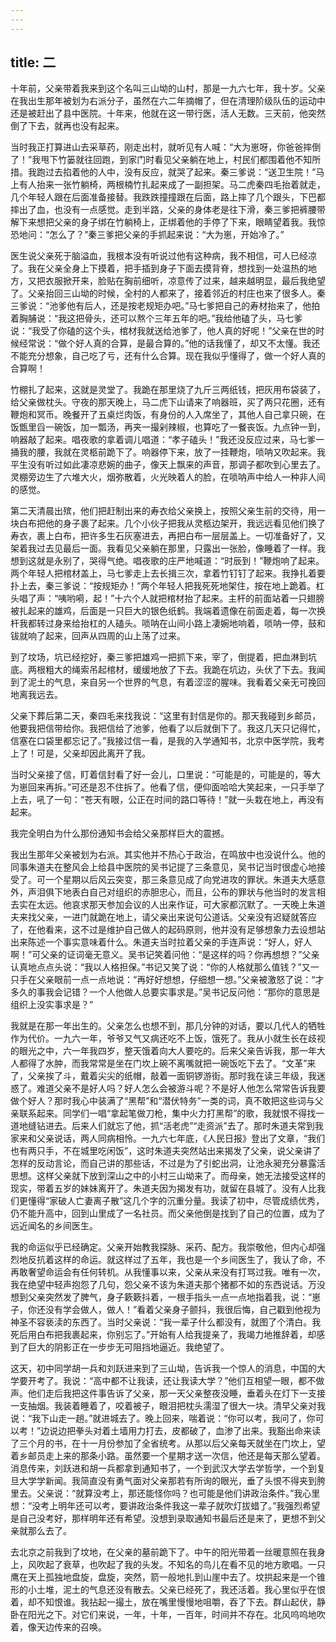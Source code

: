 ```yaml
---
---
---
```

title: 二
---



十年前，父亲带着我来到这个名叫三山坳的山村，那是一九六七年，我十岁。父亲在我出生那年被划为右派分子，虽然在六二年摘帽了，但在清理阶级队伍的运动中还是被赶出了县中医院。十年来，他就在这一带行医，活人无数。三天前，他突然倒了下去，就再也没有起来。

当时我正打算进山去采草药，刚走出村，就听见有人喊：“大为崽呀，你爸爸摔倒了！”我甩下竹篓就往回跑，到家门时看见父亲躺在地上，村民们都围着他不知所措。我跑过去掐着他的人中，没有反应，就哭了起来。秦三爹说：“送卫生院！”马上有人抬来一张竹躺椅，两根楠竹扎起来成了一副担架。马二虎秦四毛抬着就走，几个年轻人跟在后面准备接替。我跌跌撞撞跟在后面，路上摔了几个跟头，下巴都摔出了血，也没有一点感觉。走到半路，父亲的身体老是往下滑，秦三爹把裤腰带解下来想把父亲的身子绑在竹躺椅上，正绑着他的手停了下来，眼睛望着我。我惊恐地问：“怎么了？”秦三爹把父亲的手抓起来说：“大为崽，开始冷了。”

医生说父亲死于脑溢血，我根本没有听说过他有这种病，我不相信，可人已经凉了。我在父亲全身上下摸着，把手插到身子下面去摸背脊，想找到一处温热的地方，又把衣服掀开来，脸贴在胸前细听，凉意传了过来，越来越明显，最后我绝望了。父亲抬回三山坳的时候，全村的人都来了，接着邻近的村庄也来了很多人。秦三爹说：“池爹他有后人，还是按老规矩办吧。”马七爹把自己的寿材抬来了，他拍着胸脯说：“我这把骨头，还可以熬个三年五年的吧。”我给他磕了头，马七爹说：“我受了你磕的这个头，棺材我就送给池爹了，他人真的好呢！”父亲在世的时候经常说：“做个好人真的合算，是最合算的。”他的话我懂了，却又不太懂。我还不能充分想象，自己吃了亏，还有什么合算。现在我似乎懂得了，做一个好人真的合算啊！

竹棚扎了起来，这就是灵堂了。我跪在那里烧了九斤三两纸钱，把灰用布袋装了，给父亲做枕头。守夜的那天晚上，马二虎下山请来了响器班，买了两只花圈，还有鞭炮和冥币。晚餐开了五桌烂肉饭，有身份的人入席坐了，其他人自己拿只碗，在饭甑里舀一碗饭，加一瓢汤，再夹一撮剁辣椒，也算吃了一餐丧饭。九点钟一到，响器敲了起来。唱夜歌的拿着调儿唱道：“孝子磕头！”我还没反应过来，马七爹一捅我的腰，我就在灵柩前跪下了。响器停下来，放了一挂鞭炮，唢呐又吹起来。我平生没有听过如此凄凉悲婉的曲子，像天上飘来的声音，那调子都吹到心里去了。灵棚旁边生了六堆大火，烟弥散着，火光映着人的脸，在唢呐声中给人一种非人间的感觉。

第二天清晨出殡，他们把赶制出来的寿衣给父亲换上，按照父亲生前的交待，用一块白布把他的身子裹了起来。几个小伙子把我从灵柩边架开，我远远看见他们换了寿衣，裹上白布，把许多生石灰塞进去，再把白布一层层盖上。一切准备好了，又架着我过去见最后一面。我看见父亲躺在那里，只露出一张脸，像睡着了一样。我想到这就是永别了，哭得气绝。唱夜歌的庄严地喊道：“时辰到！”鞭炮响了起来。两个年轻人把棺材盖上，马七爹走上去长揖三次，拿着竹钉钉了起来。我挣扎着要扑上去，秦三爹说：“按规矩办！”两个年轻人把我死死地架住，按在地上跪着。杠头唱了声：“咦哟嗬，起！”十六个人就把棺材抬了起来。主杆的前面站着一只翅膀被扎起来的雄鸡，后面是一只巨大的银色纸鹤。我端着遗像在前面走着，每一次换杆我都转过身来给抬杠的人磕头。唢呐在山间小路上凄婉地响着，唢呐一停，鼓和钹就响了起来，回声从四周的山上荡了过来。

到了坟场，坑已经挖好，秦三爹把雄鸡一把抓下来，宰了，倒提着，把血淋到坑底。两根粗大的绳索吊起棺材，缓缓地放了下去。我跪在坑边，头伏了下去。我闻到了泥土的气息，来自另一个世界的气息，有着涩涩的腥味。我看着父亲无可挽回地离我远去。

父亲下葬后第二天，秦四毛来找我说：“这里有封信是你的。那天我碰到乡邮员，他要我把信带给你。我把信给了池爹，他看了以后就倒下了。我这几天只记得忙，信塞在口袋里都忘记了。”我接过信一看，是我的入学通知书，北京中医学院，我考上了！可是，父亲却因此离开了我。

当时父亲接了信，盯着信封看了好一会儿，口里说：“可能是的，可能是的，等大为崽回来再拆。”可还是忍不住拆了。他看了信，便仰面哈哈大笑起来，一只手举了上去，吼了一句：“苍天有眼，公正在时间的路口等待！”就一头栽在地上，再没有起来。

我完全明白为什么那份通知书会给父亲那样巨大的震撼。

我出生那年父亲被划为右派。其实他并不热心于政治，在鸣放中也没说什么。他的同事朱道夫在整风会上给县中医院的吴书记提了三条意见，吴书记当时很虚心地接受了。可一个星期以后风云突变，那三条意见成了向党进攻的罪状。朱道夫大感意外，声泪俱下地表白自己对组织的赤胆忠心，而且，公布的罪状与他当时的发言相去实在太远。他哀求那天参加会议的人出来作证，可大家都沉默了。一天晚上朱道夫来找父亲，一进门就跪在地上，请父亲出来说句公道话。父亲没有迟疑就答应了，在他看来，这不过是维护自己做人的起码原则，他并没有足够想象力去设想站出来陈述一个事实意味着什么。朱道夫当时拉着父亲的手连声说：“好人，好人啊！”可父亲的证词毫无意义。吴书记笑着问他：“是这样的吗？你再想想？”父亲认真地点点头说：“我以人格担保。”书记又笑了说：“你的人格就那么值钱？”又一只手在父亲眼前一点一点地说：“再好好想想，仔细想一想。”父亲被激怒了说：“才多久的事我会记错？一个人他做人总要实事求是。”吴书记反问他：“那你的意思是组织上没实事求是？”

我就是在那一年出生的。父亲怎么也想不到，那几分钟的对话，要以几代人的牺牲作为代价。一九六一年，爷爷又气又病还吃不上饭，饿死了。我从小就生长在歧视的眼光之中，六一年我四岁，整天饿着向大人要吃的。后来父亲告诉我，那一年大人都得了水肿，而我常常是坐在门坎上碗不离嘴就把一碗饭吃下去了。“文革”来了，父亲挨了斗，戴着尖尖的纸帽，敲着一面铜锣游街。那时我在读三年级，我迷惑了。难道父亲不是好人吗？好人怎么会被游斗呢？不是好人他怎么常常告诉我要做个好人？那时我心中装满了“黑帮”和“潜伏特务”一类的词，真不敢把这些词与父亲联系起来。同学们一唱“拿起笔做刀枪，集中火力打黑帮”的歌，我就恨不得找一道地缝钻进去。后来人们就忘了他，抓“活老虎”“走资派”去了。那时朱道夫常到我家来和父亲说话，两人同病相怜。一九六七年底，《人民日报》登出了文章，“我们也有两只手，不在城里吃闲饭”，这时朱道夫突然站出来揭发了父亲，说父亲讲了怎样的反动言论，而自己讲的那些话，不过是为了引蛇出洞，让池永昶充分暴露活思想。这样父亲就下放到深山之中的小村三山坳来了。而母亲，她无法接受这样的现实，带着五岁的妹妹离开了。朱道夫因为揭发有功，就留在县城了。没有人比我们更懂得“家破人亡妻离子散”这几个字的沉重分量。我读了初中，尽管成绩优秀，仍不能升高中，回到山里成了一名社员。而父亲他倒是找到了自己的位置，成为了远近闻名的乡间医生。

我的命运似乎已经确定。父亲开始教我探脉、采药、配方。我崇敬他，但内心却强烈地反抗着这样的命运。就这样过了五年，我也是一个乡间医生了，我认了命，不再敢奢望命运会有任何转机。从我懂事以来，父亲从来没有打骂过我。唯有一次，我在绝望中轻声抱怨了几句，怨父亲不该为朱道夫那个猪都不如的东西说话。万没想到父亲突然发了脾气，身子簌簌抖着，一根手指头一点一点地指着我，说：“崽子，你还没有学会做人，做人！”看着父亲身子颤抖，我很后悔，自己戳到他视为神圣不容亵渎的东西了。当时父亲说：“我一辈子什么都没有，就图了个清白。我死后用白布把我裹起来，你别忘了。”开始有人给我提亲了，我竭力地推辞着，却感到了巨大的阴影正在一步步无可阻挡地逼近。我绝望了。

这天，初中同学胡一兵和刘跃进来到了三山坳，告诉我一个惊人的消息，中国的大学要开考了。我说：“高中都不让我读，还让我读大学？”他们互相望一眼，都不做声。他们走后我把这件事告诉了父亲，那一天父亲整夜没睡，垂着头在灯下一支接一支抽烟。我装着睡着了，咬着被子，眼泪把枕头濡湿了很大一块。清早父亲对我说：“我下山走一趟。”就进城去了。晚上回来，喘着说：“你可以考，我问了，你可以考！”边说边把拳头对着土墙用力打去，皮都破了，血渗了出来。我豁出命来读了三个月的书，在十一月份参加了全省统考。从那以后父亲每天就坐在门坎上，望着乡邮员走上来的那条小路。虽然要一个星期才送一次信，他还是每天那么望着。消息传来，刘跃进和胡一兵都拿到通知书了，一个到武汉大学去学哲学，一个到复旦大学学新闻。我简直没有勇气面对父亲那若有所询的眼光，垂了头恨不得夹到胯里去。父亲说：“就算没考上，那还能怪你吗？也可能是他们讲政治条件。”我心里想：“没考上明年还可以考，要讲政治条件我这一辈子就吹灯拔蜡了。”我强烈希望是自己没考好，那样明年还有希望。没想到录取通知书最后还是来了，更想不到父亲就那么去了。

去北京之前我到了坟地，在父亲的墓前跪下了。中午的阳光带着一丝暖意照在我身上，风吹起了衰草，也吹起了我的头发。不知名的鸟儿在看不见的地方歌唱。一只鹰在天上孤独地盘旋，盘旋，突然，箭一般地扎到山崖中去了。坟拱起来是一个锥形的小土堆，泥土的气息还没有散去。父亲已经死了，我还活着。我心里似乎在恨着，却不知恨谁。我拈起一撮土，放在嘴里慢慢地咀嚼，吞了下去。群山起伏，静卧在阳光之下。对它们来说，一年，十年，一百年，时间并不存在。北风呜呜地吹着，像天边传来的召唤。